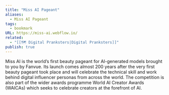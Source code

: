 ```yaml
---
title: "Miss AI Pageant"
aliases:
  - Miss AI Pageant
tags:
  - bookmark
URL: https://miss-ai.webflow.io/
related:
  - "[[🗺️ Digital Pranksters|Digital Pranksters]]"
publish: true
---
```




Miss AI is the world’s first beauty pageant for AI-generated models brought to you by Fanvue. Its launch comes almost 200 years after the very first beauty pageant took place and will celebrate the technical skill and work behind digital influencer personas from across the world. The competition is also part of the wider awards programme World AI Creator Awards (WAICAs) which seeks to celebrate creators at the forefront of AI.